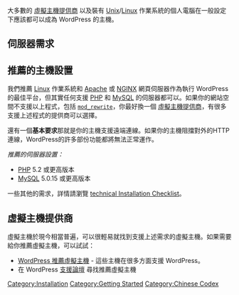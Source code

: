 {{Languages|
{{en|Hosting WordPress}}
{{bs|Hosting WordPressa}}
{{ja|サーバの用意}}
{{nl|Hosting WordPress}}
{{pt-br|Hospedando o WordPress}}
{{ru|Хостинг для WordPress}}
{{sk|Hosting WordPress}}
{{th|โฮสท์ที่รองรับเวิร์ดเพรส}}
{{zh-cn|WordPress网站主机}}
{{zh-tw|WordPress網站主機}}
{{tr|WordPress Hosting}}
}}

大多數的 [[Glossary#Hosting_provider|虛擬主機提供商]] 以及裝有 [[Glossary#Unix|Unix]]/[[Glossary#Linux|Linux]] 作業系統的個人電腦在一般設定下應該都可以成為 WordPress 的主機。

== 伺服器需求 ==
{{zh-tw:Server requirements}}

== 推薦的主機設置 ==
我們推薦 [[Glossary#Linux|Linux]] 作業系統和 [[Glossary#Apache|Apache]] 或 [http://nginx.net/ NGINX] 網頁伺服器作為執行 WordPress 的最佳平台，但其實任何支援 [[Glossary#PHP|PHP]] 和 [[Glossary#MySQL|MySQL]] 的伺服器都可以。如果你的網站空間不支援以上程式，包括 <tt>[[Glossary#mod_rewrite|mod_rewrite]]</tt>，你最好換一個 [[Glossary#Hosting_provider|虛擬主機提供商]]，有很多支援上述程式的提供商可以選擇。

還有一個'''基本要求'''那就是你的主機支援遠端連線。如果你的主機阻擋對外的HTTP連線，WordPress的許多部份功能都將無法正常運作。

''推薦的伺服器設置：''
* [[Glossary#PHP|PHP]] 5.2 或更高版本
* [[Glossary#MySQL|MySQL]] 5.0.15 或更高版本

一些其他的需求，詳情請瀏覽 [[User:Hakre/Technical_Installation|technical Installation Checklist]]。

== 虛擬主機提供商 ==
虛擬主機於現今相當普遍，可以很輕易就找到支援上述需求的虛擬主機。如果需要給你推薦虛擬主機，可以試試：
* [http://wordpress.org/hosting/ WordPress 推薦虛擬主機] - 這些主機在很多方面支援 WordPress。
* 在 WordPress [http://wordpress.org/support/ 支援論壇] 尋找推薦虛擬主機



[[Category:Installation]]
[[Category:Getting Started]]
[[Category:Chinese Codex]]